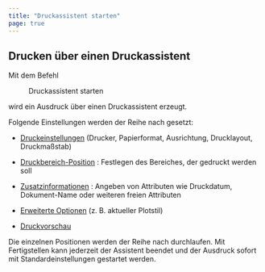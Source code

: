 ```yaml
---
title: "Druckassistent starten"
page: true
---
```

## Drucken &#252;ber einen Druckassistent

Mit dem Befehl  <Menu>Druckassistent starten</Menu>  wird ein Ausdruck &#252;ber einen Druckassistent erzeugt.

Folgende Einstellungen werden der Reihe nach gesetzt:


- [Druckeinstellungen](../drucken/druckeinstellungen)
 (Drucker, Papierformat, Ausrichtung, Drucklayout, Druckma&#223;stab)

- [Druckbereich-Position](../drucken/druckbereich-position)
: Festlegen des Bereiches, der gedruckt werden soll

- [Zusatzinformationen](../drucken/zusatzinformationen)
:  Angeben von Attributen wie Druckdatum, Dokument-Name oder weiteren freien Attributen

- [Erweiterte Optionen](../drucken/druck-stil-tabelleauswaehlen)
 (z. B. aktueller Plotstil)

- [Druckvorschau](../drucken/druckvorschau)




Die einzelnen Positionen werden der Reihe nach durchlaufen. Mit  <Border>Fertigstellen</Border>  kann jederzeit der Assistent beendet und der Ausdruck sofort mit Standardeinstellungen gestartet werden.

